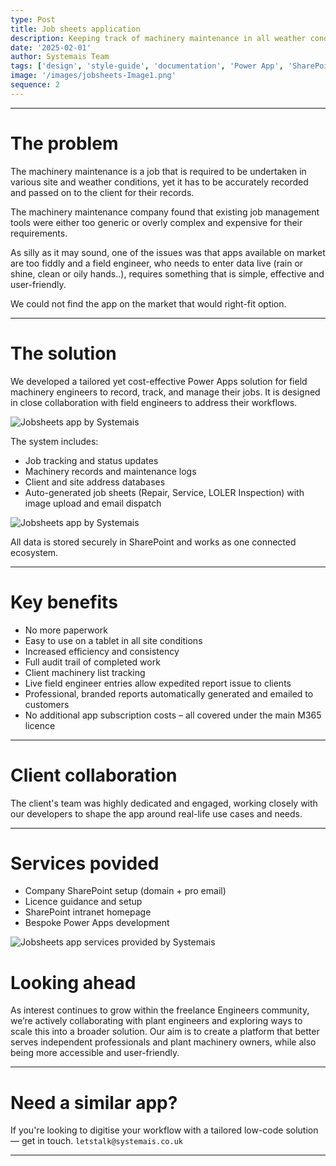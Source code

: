 ```yaml
---
type: Post
title: Job sheets application
description: Keeping track of machinery maintenance in all weather conditions is no small feat - but with bespoke software designed for field engineers every service, repair or annual certificate can be logged in real time. Read about the solution below that allows the machinery maintenance company to stay on top of their tasks.
date: '2025-02-01'
author: Systemais Team
tags: ['design', 'style-guide', 'documentation', 'Power App', 'SharePoint', 'setup']
image: '/images/jobsheets-Image1.png'
sequence: 2
---
```


---

# The problem

The machinery maintenance is a job that is required to be undertaken in various site and weather conditions, yet it has to  be accurately recorded and passed on to the client for their records.

The machinery maintenance company found that existing job management tools were either too generic or overly complex and expensive for their requirements. 

As silly as it may sound, one of the issues was that apps available on market are too fiddly and a field engineer, who needs to enter data live (rain or shine, clean or oily hands..), requires something that is simple, effective and user-friendly. 

We could not find the app on the market that would right-fit option.

---

# The solution
We developed a tailored yet cost-effective Power Apps solution for field machinery engineers to record, track, and manage their jobs. It is designed in close collaboration with field engineers to address their workflows.

![Jobsheets app by Systemais](/images/jobsheets-Image1.png "Jobsheets app by Systemais") 

The system includes:
* Job tracking and status updates
* Machinery records and maintenance logs
* Client and site address databases
* Auto-generated job sheets (Repair, Service, LOLER Inspection) with image upload and email dispatch

![Jobsheets app by Systemais](/images/jobsheets-Image2.png "Jobsheets app by Systemais")

All data is stored securely in SharePoint and works as one connected ecosystem.

---

# Key benefits
* No more paperwork
* Easy to use on a tablet in all site conditions
* Increased efficiency and consistency
* Full audit trail of completed work
* Client machinery list tracking
* Live field engineer entries allow expedited report issue to clients
* Professional, branded reports automatically generated and emailed to customers
* No additional app subscription costs – all covered under the main M365 licence

---

# Client collaboration
The client's team was highly dedicated and engaged, working closely with our developers to shape the app around real-life use cases and needs.

---

# Services povided
* Company SharePoint setup (domain + pro email)
* Licence guidance and setup
* SharePoint intranet homepage
* Bespoke Power Apps development

![Jobsheets app services provided by Systemais](/images/jobsheets-Image4.png "Jobsheets app services provided by Systemais")

# Looking ahead
As interest continues to grow within the freelance Engineers community, we’re actively collaborating with plant engineers and exploring ways to scale this into a broader solution. Our aim is to create a platform that better serves independent professionals and plant machinery owners, while also being more accessible and user-friendly.

---

# Need a similar app?
If you're looking to digitise your workflow with a tailored low-code solution — get in touch.
```letstalk@systemais.co.uk```

---